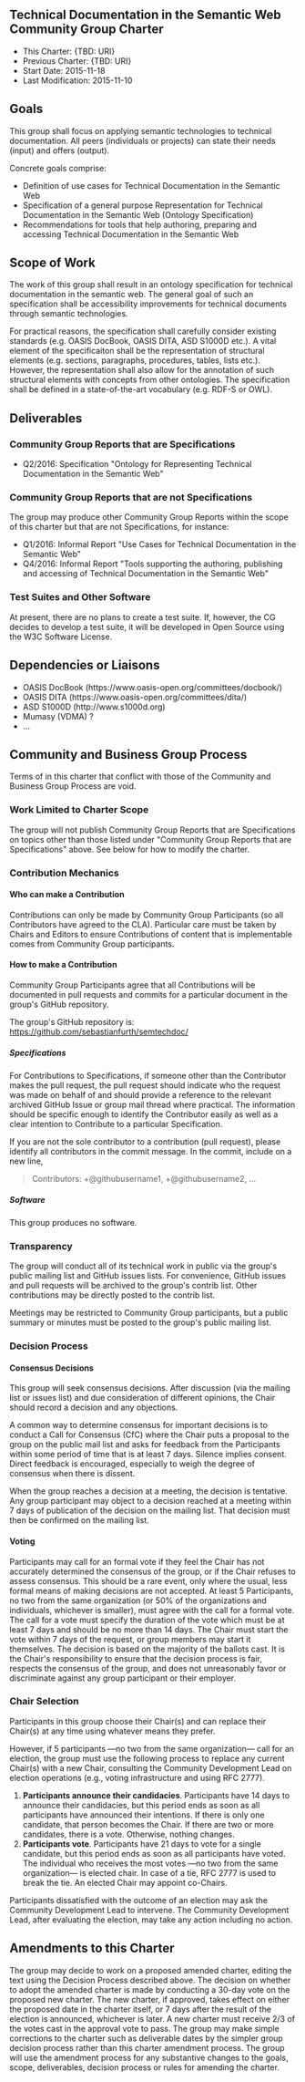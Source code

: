 == Technical Documentation in the Semantic Web Community Group Charter ==

*This Charter: {TBD: URI}
*Previous Charter: {TBD: URI}
*Start Date: 2015-11-18
*Last Modification: 2015-11-10

== Goals ==

This group shall focus on applying semantic technologies to technical documentation. 
All peers (individuals or projects) can state their needs (input) and offers (output).

Concrete goals comprise:
*Definition of use cases for Technical Documentation in the Semantic Web
*Specification of a general purpose Representation for Technical Documentation in the Semantic Web (Ontology Specification)
*Recommendations for tools that help authoring, preparing and accessing Technical Documentation in the Semantic Web

== Scope of Work ==

The work of this group shall result in an ontology specification for technical documentation in the semantic web.
The general goal of such an specification shall be accessibility improvements for technical documents through semantic technologies.

For practical reasons, the specification shall carefully consider existing standards (e.g. OASIS DocBook, OASIS DITA, ASD S1000D etc.).
A vital element of the specificaiton shall be the representation of structural elements (e.g. sections, paragraphs, procedures, tables, lists etc.). 
However, the representation shall also allow for the annotation of such structural elements with concepts from other ontologies.
The specification shall be defined in a state-of-the-art vocabulary (e.g. RDF-S or OWL).

== Deliverables ==

=== Community Group Reports that are Specifications ===

*Q2/2016: Specification "Ontology for Representing Technical Documentation in the Semantic Web"

=== Community Group Reports that are not Specifications ===

The group may produce other Community Group Reports within the scope of this charter but that are not Specifications, for instance:
*Q1/2016: Informal Report "Use Cases for Technical Documentation in the Semantic Web"
*Q4/2016: Informal Report "Tools supporting the authoring, publishing and accessing of Technical Documentation in the Semantic Web"

=== Test Suites and Other Software ===

At present, there are no plans to create a test suite. If, however, the CG decides to develop a test suite, it will be developed in Open Source using the W3C Software License.

== Dependencies or Liaisons ==

* OASIS DocBook (https://www.oasis-open.org/committees/docbook/)
* OASIS DITA (https://www.oasis-open.org/committees/dita/)
* ASD S1000D (http://www.s1000d.org)
* Mumasy (VDMA) ?
* ...

== Community and Business Group Process ==

Terms of in this charter that conflict with those of the Community and Business Group Process are void.

=== Work Limited to Charter Scope ===

The group will not publish Community Group Reports that are Specifications on topics other than those listed under "Community Group Reports that are Specifications" above. See below for how to modify the charter.

=== Contribution Mechanics ===
====Who can make a Contribution====

Contributions can only be made by Community Group Participants (so all Contributors have agreed to the CLA). Particular care must be taken by Chairs and Editors to ensure Contributions of content that is implementable comes from Community Group participants.

====How to make a Contribution====

Community Group Participants agree that all Contributions will be documented in pull requests and commits for a particular document in the group's GitHub repository.

The group's GitHub repository is: https://github.com/sebastianfurth/semtechdoc/

=====Specifications=====

For Contributions to Specifications, if someone other than the Contributor makes the pull request, the pull request should indicate who the request was made on behalf of and should provide a reference to the relevant archived GitHub Issue or group mail thread where practical. The information should be specific enough to identify the Contributor easily as well as a clear intention to Contribute to a particular Specification. 

If you are not the sole contributor to a contribution (pull request), please identify all contributors in the commit message. In the commit, include on a new line,

<blockquote>Contributors: +@githubusername1, +@githubusername2, ...</blockquote>

=====Software=====

This group produces no software.

=== Transparency ===

The group will conduct all of its technical work in public via the group's public mailing list and GitHub issues lists. For convenience, GitHub issues and pull requests will be archived to the group's contrib list. Other contributions may be directly posted to the contrib list.

Meetings may be restricted to Community Group participants, but a public summary or minutes must be posted to the group's public mailing list.

=== Decision Process ===

==== Consensus Decisions ====

This group will seek consensus decisions. After discussion (via the mailing list or issues list) and due consideration of different opinions, the Chair should record a decision and any objections.

A common way to determine consensus for important decisions is to conduct a Call for Consensus (CfC) where the Chair puts a proposal to the group on the public mail list and asks for feedback from the Participants within some period of time that is at least 7 days. Silence implies consent. Direct feedback is encouraged, especially to weigh the degree of consensus when there is dissent.

When the group reaches a decision at a meeting, the decision is tentative. Any group participant may object to a decision reached at a meeting within 7 days of publication of the decision on the mailing list. That decision must then be confirmed on the mailing list.

==== Voting ====

Participants may call for an formal vote if they feel the Chair has not accurately determined the consensus of the group, or if the Chair refuses to assess consensus. This should be a rare event, only where the usual, less formal means of making decisions are not accepted. At least 5 Participants, no two from the same organization (or 50% of the organizations and individuals, whichever is smaller), must agree with the call for a formal vote. The call for a vote must specify the duration of the vote which must be at least 7 days and should be no more than 14 days. The Chair must start the vote within 7 days of the request, or group members may start it themselves. The decision is based on the majority of the ballots cast. It is the Chair's responsibility to ensure that the decision process is fair, respects the consensus of the group, and does not unreasonably favor or discriminate against any group participant or their employer.

=== Chair Selection ===

Participants in this group choose their Chair(s) and can replace their Chair(s) at any time using whatever means they prefer. 

However, if 5 participants &mdash;no two from the same organization&mdash; call for an election, the group must use the following process to replace any current Chair(s) with a new Chair, consulting the Community Development Lead on election operations (e.g., voting infrastructure and using RFC 2777).

#<strong>Participants announce their candidacies</strong>. Participants have 14 days to announce their candidacies, but this period ends as soon as all participants have announced their intentions. If there is only one candidate, that person becomes the Chair. If there are two or more candidates, there is a vote. Otherwise, nothing changes.
#<strong>Participants vote</strong>. Participants have 21 days to vote for a single candidate, but this period ends as soon as all participants have voted. The individual who receives the most votes &mdash;no two from the same organization&mdash; is elected chair. In case of a tie, RFC 2777 is used to break the tie. An elected Chair may appoint co-Chairs.

Participants dissatisfied with the outcome of an election may ask the Community Development Lead to intervene. The Community Development Lead, after evaluating the election, may take any action including no action.

== Amendments to this Charter ==

The group may decide to work on a proposed amended charter, editing the text using the Decision Process described above. The decision on whether to adopt the amended charter is made by conducting a 30-day vote on the proposed new charter. The new charter, if approved, takes effect on either the proposed date in the charter itself, or 7 days after the result of the election is announced, whichever is later. A new charter must receive 2/3 of the votes cast in the approval vote to pass. The group may make simple corrections to the charter such as deliverable dates by the simpler group decision process rather than this charter amendment process. The group will use the amendment process for any substantive changes to the goals, scope, deliverables, decision process or rules for amending the charter.
